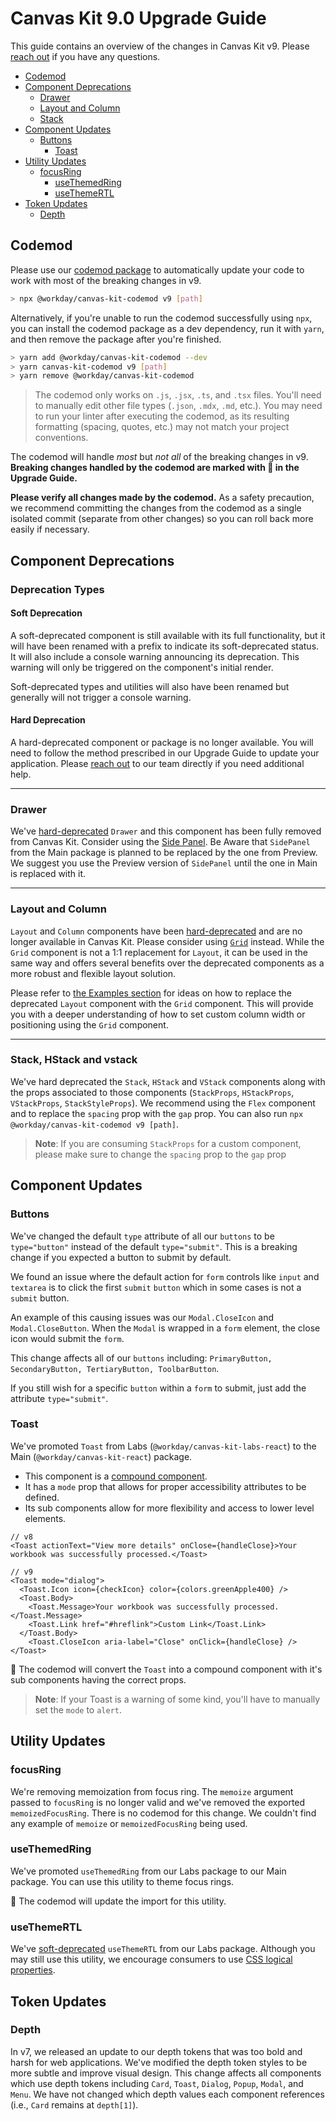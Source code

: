 
<Meta title="Guides/Upgrade Guides/v9.0" />

# Canvas Kit 9.0 Upgrade Guide

This guide contains an overview of the changes in Canvas Kit v9. Please
[reach out](https://github.com/Workday/canvas-kit/issues/new?labels=bug&template=bug.md) if you have
any questions.

- [Codemod](#codemod)
- [Component Deprecations](#component-deprecations)
  - [Drawer](#drawer)
  - [Layout and Column](#layout-and-column)
  - [Stack](#stack-hstack-vstack)
- [Component Updates](#component-updates)
  - [Buttons](#buttons)
	- [Toast](#toast)
- [Utility Updates](#utility-updates)
  - [focusRing](#focusring)
	- [useThemedRing](#useThemedRing)
	- [useThemeRTL](#useThemeRTL)
- [Token Updates](#token-updates)
	- [Depth](#depth)

## Codemod

Please use our [codemod package](https://github.com/Workday/canvas-kit/tree/master/modules/codemod)
to automatically update your code to work with most of the breaking changes in v9.

```sh
> npx @workday/canvas-kit-codemod v9 [path]
```

Alternatively, if you're unable to run the codemod successfully using `npx`, you can install the
codemod package as a dev dependency, run it with `yarn`, and then remove the package after you're
finished.

```sh
> yarn add @workday/canvas-kit-codemod --dev
> yarn canvas-kit-codemod v9 [path]
> yarn remove @workday/canvas-kit-codemod
```

> The codemod only works on `.js`, `.jsx`, `.ts`, and `.tsx` files. You'll need to manually edit
> other file types (`.json`, `.mdx`, `.md`, etc.). You may need to run your linter after executing
> the codemod, as its resulting formatting (spacing, quotes, etc.) may not match your project
> conventions.

The codemod will handle _most_ but _not all_ of the breaking changes in v9. **Breaking changes
handled by the codemod are marked with 🤖 in the Upgrade Guide.**

**Please verify all changes made by the codemod.** As a safety precaution, we recommend committing
the changes from the codemod as a single isolated commit (separate from other changes) so you can
roll back more easily if necessary.

## Component Deprecations

### Deprecation Types

#### Soft Deprecation

A soft-deprecated component is still available with its full functionality, but it will have been
renamed with a prefix to indicate its soft-deprecated status. It will also include a console warning
announcing its deprecation. This warning will only be triggered on the component's initial render.

Soft-deprecated types and utilities will also have been renamed but generally will not trigger a
console warning.

#### Hard Deprecation

A hard-deprecated component or package is no longer available. You will need to follow the method
prescribed in our Upgrade Guide to update your application. Please
[reach out](https://github.com/Workday/canvas-kit/issues/new?labels=bug&template=bug.md) to our team
directly if you need additional help.

---

### Drawer

<!---
TODO: Please review this section with documenting SidePanel deprication
-->

We've [hard-deprecated](#hard-deprecation) `Drawer` and this component has been fully removed from
Canvas Kit. Consider using the
[Side Panel](https://workday.github.io/canvas-kit/?path=/story/preview-side-panel--basic). Be Aware
that `SidePanel` from the Main package is planned to be replaced by the one from Preview. We suggest
you use the Preview version of `SidePanel` until the one in Main is replaced with it.

---

### Layout and Column

`Layout` and `Column` components have been [hard-deprecated](#hard-deprecation) and are no longer
available in Canvas Kit. Please consider using
[`Grid`](https://workday.github.io/canvas-kit/?path=/docs/components-containers-grid--basic)
instead. While the `Grid` component is not a 1:1 replacement for `Layout`, it can be used in the
same way and offers several benefits over the deprecated components as a more robust and flexible
layout solution.

Please refer to
[the Examples section](https://workday.github.io/canvas-kit/?path=/docs/examples-layouts--custom-column-positioning)
for ideas on how to replace the deprecated `Layout` component with the `Grid` component. This will
provide you with a deeper understanding of how to set custom column width or positioning using the
`Grid` component.

---

### Stack, HStack and vstack

We've hard deprecated the `Stack`, `HStack` and `VStack` components along with the props associated
to those components (`StackProps`, `HStackProps`, `VStackProps`, `StackStyleProps`). We recommend
using the `Flex` component and to replace the `spacing` prop with the `gap` prop. You can also run
`npx @workday/canvas-kit-codemod v9 [path]`.

> **Note**: If you are consuming `StackProps` for a custom component, please make sure to change the
> `spacing` prop to the `gap` prop

## Component Updates

### Buttons

We've changed the default `type` attribute of all our `buttons` to be `type="button"` instead of the
default `type="submit"`. This is a breaking change if you expected a button to submit by default.

We found an issue where the default action for `form` controls like `input` and `textarea` is to
click the first `submit` `button` which in some cases is not a `submit` button.

An example of this causing issues was our `Modal.CloseIcon` and `Modal.CloseButton`. When the
`Modal` is wrapped in a `form` element, the close icon would submit the `form`.

This change affects all of our `buttons` including:
`PrimaryButton, SecondaryButton, TertiaryButton, ToolbarButton`.

If you still wish for a specific `button` within a `form` to submit, just add the attribute
`type="submit"`.

### Toast

We've promoted `Toast` from Labs (`@workday/canvas-kit-labs-react`) to the Main
(`@workday/canvas-kit-react`) package.

- This component is a
  [compound component](/getting-started/for-developers/resources/compound-components/).
- It has a `mode` prop that allows for proper accessibility attributes to be defined.
- Its sub components allow for more flexibility and access to lower level elements.

```tsx
// v8
<Toast actionText="View more details" onClose={handleClose}>Your workbook was successfully processed.</Toast>

// v9
<Toast mode="dialog">
  <Toast.Icon icon={checkIcon} color={colors.greenApple400} />
  <Toast.Body>
    <Toast.Message>Your workbook was successfully processed.</Toast.Message>
    <Toast.Link href="#hreflink">Custom Link</Toast.Link>
  </Toast.Body>
	<Toast.CloseIcon aria-label="Close" onClick={handleClose} />
</Toast>
```

🤖 The codemod will convert the `Toast` into a compound component with it's sub components having
the correct props.

> **Note**: If your Toast is a warning of some kind, you'll have to manually set the `mode` to
> `alert`.

## Utility Updates

### focusRing

We're removing memoization from focus ring. The `memoize` argument passed to `focusRing` is no
longer valid and we've removed the exported `memoizedFocusRing`. There is no codemod for this
change. We couldn't find any example of `memoize` or `memoizedFocusRing` being used.

### useThemedRing

We've promoted `useThemedRing` from our Labs package to our Main package. You can use this utility
to theme focus rings.

🤖 The codemod will update the import for this utility.

### useThemeRTL

We've [soft-deprecated](#soft-deprecation) `useThemeRTL` from our Labs package. Although you may still use this utility, we encourage consumers to use
[CSS logical properties](https://developer.mozilla.org/en-US/docs/Web/CSS/CSS_Logical_Properties).

## Token Updates

### Depth

In v7, we released an update to our depth tokens that was too bold and harsh for web applications.
We've modified the depth token styles to be more subtle and improve visual design. This change
affects all components which use depth tokens including `Card`, `Toast`, `Dialog`, `Popup`, `Modal`,
and `Menu`. We have not changed which depth values each component references (i.e., `Card` remains
at `depth[1]`).

